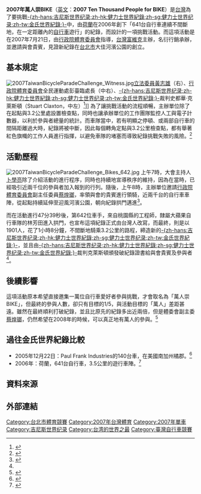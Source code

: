 {{Infobox Competition
| Name = 2007年萬人崇BIKE
| Enname = 2007 Ten Thousand People for BIKE
| Logo = 2007TaiwanBicycleParadeChallenge StartLine-5.jpg
| Size = 200px
| Caption = 2007年萬人崇BIKE開跑一瞬間
| Slogan = 打破紀錄，缺你不可
| Holding = 2007年7月21日
| Guidance = [[行政院體育委員會|行政院體育委員會]]
| Organization = [[台灣|台灣]][[富維克|富維克]]
| Undertake = 名衍行銷股份有限公司
| Asst = [[捷安特|巨大機械股份有限公司]]<br/>財團法人自行車新文化基金會
| Route = 大佳河濱公園→迎風河濱公園→觀山河濱公園→麥帥一橋→彩虹河濱公園→美堤河濱公園→大直橋→大佳河濱公園，全長13.7[[公里|公里]]。<ref>{{cite news|url=http://www.ettoday.com/2007/07/10/341-2124169.htm|title=721大佳河濱公園騎自行車 見証金氏世界紀錄誕生|publisher=東森新聞|date=2007年7月10日|accessdate=2007年7月23日|archive-date=2007年9月29日|archive-url=https://web.archive.org/web/20070929212533/http://www.ettoday.com/2007/07/10/341-2124169.htm|dead-url=no}}</ref>
| Web = [http://www.youngad.com.tw/bike/bike.htm 活動網站]
}}
'''2007年萬人崇BIKE'''（[[英文|英文]]：'''2007 Ten Thousand People for BIKE'''）是[[台灣|台灣]]為了要挑戰[[吉尼斯世界纪录大全|-{zh-hans:吉尼斯世界纪录;zh-hk:健力士世界紀錄;zh-sg:健力士世界纪录;zh-tw:金氏世界紀錄;}-]]中，由[[荷蘭|荷蘭]]在2006年創下「641台自行車連續不間斷地，在一定距離內的[[自行車|自行車]]遊行」的紀錄，而設計的一項挑戰活動。而這項活動是在2007年7月21日，由[[行政院體育委員會|行政院體育委員會]]指導，[[台灣|台灣]][[富維克|富維克]]主辦，名衍行銷承辦，並邀請與會貴賓，見證新紀錄在[[台北市|台北市]]大佳河濱公園的創立。

== 基本規定 ==
[[File:2007TaiwanBicycleParadeChallenge_Witness.jpg|thumb]][[立法委員|立法委員]][[黃志雄|黃志雄]]（右）、[[行政院體育委員會|行政院體育委員會]]全民運動處彭臺臨處長（中右）、[[吉尼斯世界纪录大全|-{zh-hans:吉尼斯世界纪录;zh-hk:健力士世界紀錄;zh-sg:健力士世界纪录;zh-tw:金氏世界紀錄;}-]]裁判史都華·克萊斯頓（Stuart Claxton，中左）<ref name="udn">{{cite news|url=http://www.udn.com/2007/7/22/NEWS/SPORTS/SPO7/3937762.shtml|title=1901台自行車遊行 破金氏紀錄 大佳河濱公園出發就花40分鐘 破紀錄第642位的林芳田驚喜 自行車製造王國再創世界紀錄|author=黃顯祐|publisher=聯合晚報|date=2007年7月21日|accessdate=2007年7月23日}}{{dead link|date=十一月 2017 |bot=InternetArchiveBot }}</ref>]]
為了讓挑戰活動的流程順暢，主辦單位除了在起點與3.2公里處設置檢查點，同時也讓承辦單位的工作團隊監控人工與電子計數器，以利於參與者總量的統計。而車隊當中，若有明顯之停頓、或兩部自行車的間隔距離過大時，紀錄將被中斷，因此每個轉角定點與3.2公里檢查點，都有舉著紅色旗幟的工作人員進行指揮，以避免車隊的堵塞而導致紀錄挑戰失敗的風險。<ref>{{cite web|url=http://www.youngad.com.tw/bike/check.htm|title=萬人崇BIKE「指導方針」|accessdate=2007年7月22日|deadurl=yes|archiveurl=https://web.archive.org/web/20071009094225/http://www.youngad.com.tw/bike/check.htm|archivedate=2007年10月9日}}</ref>
== 活動歷程 ==
[[File:2007TaiwanBicycleParadeChallenge_Bikes_642.jpg|thumb]]
上午7時，大會主持人[[卜學亮|卜學亮]]除了介紹活動的進行程序，同時也持續地宣導秩序的維持，因為在當時，已經吸引近兩千位的參與者加入報到的行列。隨後，上午8時，主辦單位邀請[[行政院體育委員會|行政院體育委員會]]副主任委員[[蔡煌瑯|蔡煌瑯]]，率領與會的貴賓進行領騎，近兩千台的自行車車陣，從起點持續延伸至迎風河濱公園，朝向紀錄拱門邁進<ref>{{cite news|url=http://www.ltsports.com.tw/NewWeb/news.asp?no=52328|title=1901台自行車遊行13.7公里 新金氏世界紀錄|work=富維克萬人崇Bike|author=洪偵源|publisher=麗台運動報|date=2007年7月21日|accessdate=2007年7月23日|deadurl=yes|archiveurl=https://archive.is/20120907145107/http://www.ltsports.com.tw/NewWeb/news.asp?no=52328|archivedate=2012年9月7日}}</ref>。

而在活動進行47分39秒後，第642位車手，來自桃園縣的工程師，隸屬大蘋果自行車隊的林芳田進入拱門，也宣布這項紀錄正式由台灣人改寫，而最終，則是以1901人，花了1小時8分鐘，不間斷地騎乘3.2公里的路程，締造新的[[吉尼斯世界纪录大全|-{zh-hans:吉尼斯世界纪录;zh-hk:健力士世界紀錄;zh-sg:健力士世界纪录;zh-tw:金氏世界紀錄;}-]]，並且由[[吉尼斯世界纪录大全|-{zh-hans:吉尼斯世界纪录;zh-hk:健力士世界紀錄;zh-sg:健力士世界纪录;zh-tw:金氏世界紀錄;}-]]裁判克萊斯頓頒發破紀錄證書給與會貴賓及參與者<ref name="udn" />。

== 後續影響 ==
這項活動原本希望直接邀集一萬位自行車愛好者參與挑戰，才會取名為「萬人崇BIKE」，但最終的參與人數，卻只有目標的1/5，與活動目標的「萬人」差距甚遠。雖然在最終順利打破紀錄，並且比原先的紀錄多出近兩倍，但是體委會副主委[[蔡煌瑯|蔡煌瑯]]，仍然希望在2008年的時候，可以真正地有萬人的參與。<ref>{{cite news|title=人數未破萬 體委會副主委蔡煌瑯：明年再來|work=富維克萬人崇Bike|date=2007年7月21日|accessdate=2007年7月23日|url=http://www.ltsports.com.tw/NewWeb/news.asp?no=52329|author=洪偵源|publisher=麗台運動報}}{{dead link|date=十一月 2017 |bot=InternetArchiveBot }}</ref>
== 過往金氏世界紀錄比較 ==
*2005年12月22日：Paul Frank Industries的140台車，在美國南加州橘郡。<ref>{{cite web|url=http://www.4to40.com/recordbook/index.asp?id=2461&category=human|title=Largest Parade of Bicycles, Paul Frank Industries, USA, Costa Mesa, CA, USA, Largest Parade of Bicycles, human World Records, human Limca Records, Guinness Book World human Record|accessdate=2007年7月22日|date=2007年3月24日|deadurl=yes|archiveurl=https://web.archive.org/web/20070519024557/http://www.4to40.com/recordbook/index.asp?id=2461&category=human|archivedate=2007年5月19日}}</ref>
*2006年：荷蘭，641台自行車，3.5公里的遊行車陣。<ref>{{cite web|url=http://english.www.gov.tw/TaiwanHeadlines/index.jsp?recordid=33622&action=CNA|title=French Firm to Invite Public to Break Biking Record|first=Elisa|last=Kao|accessdate=2007年7月22日|date=2007年6月26日|publisher=[[中央通訊社|中央通訊社]]|deadurl=yes|archiveurl=https://web.archive.org/web/20070927001724/http://english.www.gov.tw/TaiwanHeadlines/index.jsp?recordid=33622&action=CNA|archivedate=2007年9月27日}}</ref>
== 資料來源 ==
{{Reflist}}

== 外部連結 ==
{{Wikinews|台灣萬人崇Bike 1901台自行車不間斷遊行 刷新世界紀錄}}
{{Commons|2007 Ten Thousand People for BIKE}}

[[Category:台北市體育競賽|Category:台北市體育競賽]]
[[Category:2007年台灣體育|Category:2007年台灣體育]]
[[Category:2007年單車|Category:2007年單車]]
[[Category:吉尼斯世界纪录|Category:吉尼斯世界纪录]]
[[Category:台湾的世界之最|Category:台湾的世界之最]]
[[Category:臺灣自行車競賽|Category:臺灣自行車競賽]]